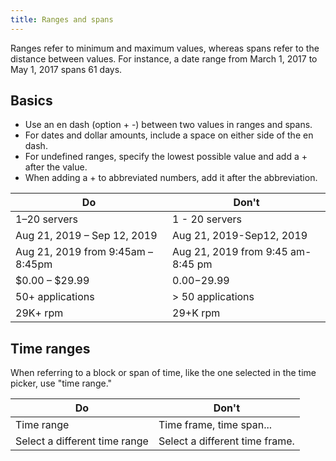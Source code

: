 ```yaml
---
title: Ranges and spans
---
```


Ranges refer to minimum and maximum values, whereas spans refer to the distance between values. For instance, a date range from March 1, 2017 to May 1, 2017 spans 61 days.

## Basics

* Use an en dash (option + -) between two values in ranges and spans.
* For dates and dollar amounts, include a space on either side of the en dash.
* For undefined ranges, specify the lowest possible value and add a + after the value.
* When adding a + to abbreviated numbers, add it after the abbreviation.

| Do                                | Don't                             |
| --------------------------------- | --------------------------------- |
| 1–20 servers                      | 1 - 20 servers                    |
| Aug 21, 2019 – Sep 12, 2019       | Aug 21, 2019-Sep12, 2019          |
| Aug 21, 2019 from 9:45am – 8:45pm | Aug 21, 2019 from 9:45 am-8:45 pm |
| $0.00 – $29.99                    | $0.00-$29.99                      |
| 50+ applications                  | > 50 applications                 |
| 29K+ rpm                          | 29+K rpm                          |

## Time ranges

When referring to a block or span of time, like the one selected in the time picker, use "time range."

| Do                            | Don't                          |
| ----------------------------- | ------------------------------ |
| Time range                    | Time frame, time span...       |
| Select a different time range | Select a different time frame. |
